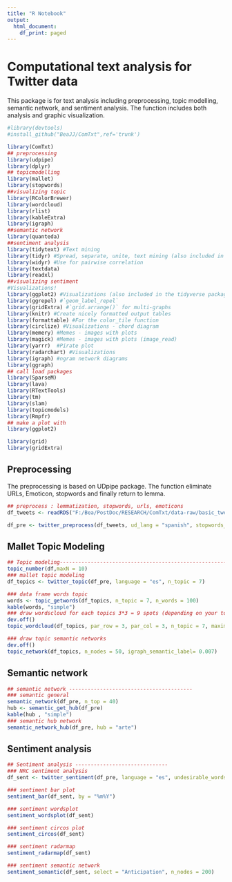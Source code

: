 ```yaml
---
title: "R Notebook"
output:
  html_document:
    df_print: paged
---
```


# Computational text analysis for Twitter data 

This package is for text analysis including preprocessing, topic modelling, semantic network, and sentiment analysis. The function includes both analysis and graphic visualization.  


```r
#library(devtools)
#install_github("BeaJJ/ComTxt",ref='trunk')

library(ComTxt)
## preprocessing
library(udpipe)
library(dplyr)
## topicmodelling
library(mallet)
library(stopwords)
##visualizing topic
library(RColorBrewer)
library(wordcloud)
library(rlist)
library(kableExtra)
library(igraph)
##semantic network
library(quanteda)
##sentiment analysis
library(tidytext) #Text mining
library(tidyr) #Spread, separate, unite, text mining (also included in the tidyverse package)
library(widyr) #Use for pairwise correlation
library(textdata)
library(readxl)
##visualizing sentiment
#Visualizations!
library(ggplot2) #Visualizations (also included in the tidyverse package)
library(ggrepel) #`geom_label_repel`
library(gridExtra) #`grid.arrange()` for multi-graphs
library(knitr) #Create nicely formatted output tables
library(formattable) #For the color_tile function
library(circlize) #Visualizations - chord diagram
library(memery) #Memes - images with plots
library(magick) #Memes - images with plots (image_read)
library(yarrr)  #Pirate plot
library(radarchart) #Visualizations
library(igraph) #ngram network diagrams
library(ggraph)
## call load packages
library(SparseM)
library(lava)
library(RTextTools)
library(tm)
library(slam)
library(topicmodels)
library(Rmpfr)
## make a plot with
library(ggplot2)

library(grid)
library(gridExtra)
```

## Preprocessing 

The preprocessing is based on UDpipe package. The function eliminate URLs, Emoticon, stopwords and finally return to lemma. 


```r
## preprocess : lemmatization, stopwords, urls, emoticons
df_tweets <- readRDS("F:/Bea/PostDoc/RESEARCH/ComTxt/data-raw/basic_tweets.Rds")
```

```r
df_pre <- twitter_preprocess(df_tweets, ud_lang = "spanish", stopwords_lang = "es")
```

## Mallet Topic Modeling  


```r
## Topic modeling------------------------------------------------------
topic_number(df,maxN = 10)
### mallet topic modeling
df_topics <- twitter_topic(df_pre, language = "es", n_topic = 7)

### data frame words topic
words <- topic_getwords(df_topics, n_topic = 7, n_words = 100)
kable(words, "simple")
### draw wordscloud for each topics 3*3 = 9 spots (depending on your topic numbers)
dev.off()
topic_wordcloud(df_topics, par_row = 3, par_col = 3, n_topic = 7, maximum_n = 200, cloud_scale = 2.5)

### draw topic semantic networks
dev.off()
topic_network(df_topics, n_nodes = 50, igraph_semantic_label= 0.007)

```

## Semantic network 

```r
## semantic network ----------------------------------------
### semantic general
semantic_network(df_pre, n_top = 40)
hub <- semantic_get_hub(df_pre)
kable(hub , "simple")
### semantic hub network
semantic_network_hub(df_pre, hub = "arte")

```

## Sentiment analysis 

```r
## Sentiment analysis ------------------------------
### NRC sentiment analysis
df_sent <- twitter_sentiment(df_pre, language = "es", undesirable_words = c("lol", "wtf"))

### sentiment bar plot
sentiment_bar(df_sent, by = "%m%Y")

### sentiment wordsplot
sentiment_wordsplot(df_sent)

### sentiment circos plot
sentiment_circos(df_sent)

### sentiment radarmap
sentiment_radarmap(df_sent)

### sentiment semantic network
sentiment_semantic(df_sent, select = "Anticipation", n_nodes = 200)

```

